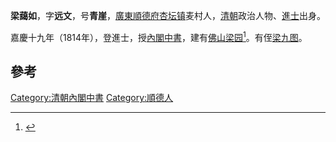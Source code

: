 '''梁藹如'''，字'''远文'''，号'''青崖'''，[[廣東|廣東]][[順德府|順德府]][[杏坛镇|杏坛镇]]麦村人，[[清朝|清朝]]政治人物、[[進士|進士]]出身。

嘉慶十九年（1814年），登進士，授[[內閣中書|內閣中書]]，建有[[佛山梁园|佛山梁园]]<ref>{{cite web|title=杏坛镇历代进士名录|url=http://xingtan.shunde.gov.cn/data/main.php?id=3373-4180470|publisher=杏坛镇宣传文体办公室|accessdate=2013-08-23|archive-date=2015-06-17|archive-url=https://web.archive.org/web/20150617122736/http://xingtan.shunde.gov.cn/data/main.php?id=3373-4180470|dead-url=yes}}</ref>。有侄[[梁九图|梁九图]]。

==參考==
{{reflist}}
{{清朝人物小作品}}
{{嘉慶十九年甲戌科殿試金榜}}
{{DEFAULTSORT:Liang梁}}
[[Category:清朝內閣中書|Category:清朝內閣中書]]
[[Category:順德人|Category:順德人]]